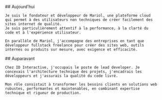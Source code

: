 <section className="space-y-4">
    ## Aujourd'hui

    Je suis le fondateur et développeur de Mariol, une plateforme cloud qui permet à des utilisateurs non techniques de créer facilement des sites internet de qualité.
    Je suis particulièrement attentif à la performance, à la clarté du code et à l'expérience utilisateur.

    En parallèle de Mariol, j'accompagne des entreprises en tant que développeur fullstack freelance pour créer des sites web, outils internes ou produits sur mesure, avec exigence et efficacité.
</section>

<section className="space-y-4">
    ## Auparavant

    Chez ID Interactive, j'occupais le poste de lead developer. Je concevais l'architecture technique des projets, j'encadrais les développeurs et j'assurais la qualité du code livré.

    Mon rôle consistait à transformer les besoins clients en solutions web robustes, performantes et maintenables, en combinant expertise technique et rigueur de production.    
</section>